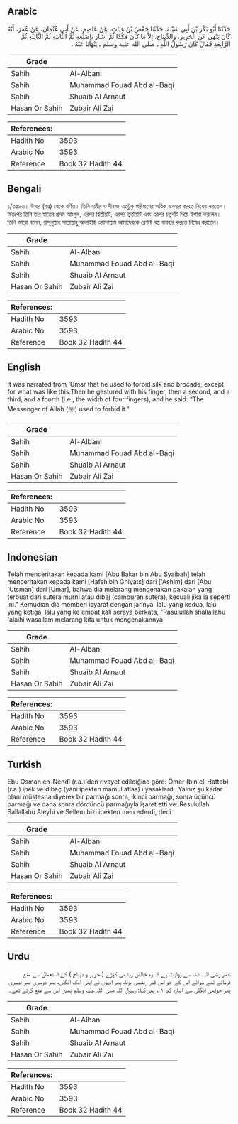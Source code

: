 ## Arabic


<div dir="rtl" lang="ar" style={{fontSize:'larger',backgroundColor:'#f8f9fa',padding:20}}>
حَدَّثَنَا أَبُو بَكْرِ بْنُ أَبِي شَيْبَةَ، حَدَّثَنَا حَفْصُ بْنُ غِيَاثٍ، عَنْ عَاصِمٍ، عَنْ أَبِي عُثْمَانَ، عَنْ عُمَرَ، أَنَّهُ كَانَ يَنْهَى عَنِ الْحَرِيرِ، وَالدِّيبَاجِ، إِلاَّ مَا كَانَ هَكَذَا ثُمَّ أَشَارَ بِإِصْبَعِهِ ثُمَّ الثَّانِيَةِ ثُمَّ الثَّالِثَةِ ثُمَّ الرَّابِعَةِ فَقَالَ كَانَ رَسُولُ اللَّهِ ـ صلى الله عليه وسلم ـ يَنْهَانَا عَنْهُ ‏.‏
</div>
<div style={{backgroundColor:'#f8f9fa',padding:20, marginBottom: 10}}><table> <thead> <tr> <th>Grade</th> <th></th> </tr> </thead> <tbody> <tr><td>Sahih</td><td>Al-Albani</td></tr><tr><td>Sahih</td><td>Muhammad Fouad Abd al-Baqi</td></tr><tr><td>Sahih</td><td>Shuaib Al Arnaut</td></tr><tr><td>Hasan Or Sahih</td><td>Zubair Ali Zai</td></tr></tbody></table><table> <thead> <tr> <th>References:</th> <th></th> </tr> </thead> <tbody><tr><td>Hadith No</td><td>3593</td></tr><tr><td>Arabic No</td><td>3593</td></tr><tr><td>Reference</td><td>Book 32 Hadith 44</td></tr></tbody></table></div>

## Bengali


<div dir="ltr" lang="bn" style={{fontSize:'larger',backgroundColor:'#f8f9fa',padding:20}}>
১/৩৫৯৩। উমার (রাঃ) থেকে বর্ণিত। তিনি হারীর ও দীবাজ এতটুকু পরিমাণের অধিক ব্যবহার করতে নিষেধ করতেন। অতঃপর তিনি তার হাতের প্রথম আংগুল, এরপর দ্বিতীয়টি, এরপর তৃতীয়টি এবং এরপর চতুর্থটি দিয়ে ইশারা করলেন। তিনি আরো বলেন, রাসূলুল্লাহ সাল্লাল্লাহু আলাইহি ওয়াসাল্লাম আমাদেরকে রেশমী বস্ত্র ব্যবহার করতে নিষেধ করতেন।
</div>
<div style={{backgroundColor:'#f8f9fa',padding:20, marginBottom: 10}}><table> <thead> <tr> <th>Grade</th> <th></th> </tr> </thead> <tbody> <tr><td>Sahih</td><td>Al-Albani</td></tr><tr><td>Sahih</td><td>Muhammad Fouad Abd al-Baqi</td></tr><tr><td>Sahih</td><td>Shuaib Al Arnaut</td></tr><tr><td>Hasan Or Sahih</td><td>Zubair Ali Zai</td></tr></tbody></table><table> <thead> <tr> <th>References:</th> <th></th> </tr> </thead> <tbody><tr><td>Hadith No</td><td>3593</td></tr><tr><td>Arabic No</td><td>3593</td></tr><tr><td>Reference</td><td>Book 32 Hadith 44</td></tr></tbody></table></div>

## English


<div dir="ltr" lang="en" style={{fontSize:'larger',backgroundColor:'#f8f9fa',padding:20}}>
It was narrated from ‘Umar that he used to forbid silk and brocade, except for what was like this:Then he gestured with his finger, then a second, and a third, and a fourth (i.e., the width of four fingers), and he said: “The Messenger of Allah (ﷺ) used to forbid it.”
</div>
<div style={{backgroundColor:'#f8f9fa',padding:20, marginBottom: 10}}><table> <thead> <tr> <th>Grade</th> <th></th> </tr> </thead> <tbody> <tr><td>Sahih</td><td>Al-Albani</td></tr><tr><td>Sahih</td><td>Muhammad Fouad Abd al-Baqi</td></tr><tr><td>Sahih</td><td>Shuaib Al Arnaut</td></tr><tr><td>Hasan Or Sahih</td><td>Zubair Ali Zai</td></tr></tbody></table><table> <thead> <tr> <th>References:</th> <th></th> </tr> </thead> <tbody><tr><td>Hadith No</td><td>3593</td></tr><tr><td>Arabic No</td><td>3593</td></tr><tr><td>Reference</td><td>Book 32 Hadith 44</td></tr></tbody></table></div>

## Indonesian


<div dir="ltr" lang="id" style={{fontSize:'larger',backgroundColor:'#f8f9fa',padding:20}}>
Telah menceritakan kepada kami [Abu Bakar bin Abu Syaibah] telah menceritakan kepada kami [Hafsh bin Ghiyats] dari ['Ashim] dari [Abu 'Utsman] dari [Umar], bahwa dia melarang mengenakan pakaian yang terbuat dari sutera murni atau dibaj (campuran sutera), kecuali jika ia seperti ini." Kemudian dia memberi isyarat dengan jarinya, lalu yang kedua, lalu yang ketiga, lalu yang ke empat kali seraya berkata, "Rasulullah shallallahu 'alaihi wasallam melarang kita untuk mengenakannya
</div>
<div style={{backgroundColor:'#f8f9fa',padding:20, marginBottom: 10}}><table> <thead> <tr> <th>Grade</th> <th></th> </tr> </thead> <tbody> <tr><td>Sahih</td><td>Al-Albani</td></tr><tr><td>Sahih</td><td>Muhammad Fouad Abd al-Baqi</td></tr><tr><td>Sahih</td><td>Shuaib Al Arnaut</td></tr><tr><td>Hasan Or Sahih</td><td>Zubair Ali Zai</td></tr></tbody></table><table> <thead> <tr> <th>References:</th> <th></th> </tr> </thead> <tbody><tr><td>Hadith No</td><td>3593</td></tr><tr><td>Arabic No</td><td>3593</td></tr><tr><td>Reference</td><td>Book 32 Hadith 44</td></tr></tbody></table></div>

## Turkish


<div dir="ltr" lang="tr" style={{fontSize:'larger',backgroundColor:'#f8f9fa',padding:20}}>
Ebu Osman en-Nehdî (r.a.)'den rivayet edildiğine göre: Ömer (bin el-Hattab) (r.a.) ipek ve dibâç (yâni ipekten mamul atlas) ı yasaklardı. Yalnız şu kadar olanı müstesna diyerek bir parmağı sonra, ikinci parmağı, sonra üçüncü parmağı ve daha sonra dördüncü parmağıyla işaret etti ve: Resulullah Sallallahu Aleyhi ve Sellem bizi ipekten men ederdi, dedi
</div>
<div style={{backgroundColor:'#f8f9fa',padding:20, marginBottom: 10}}><table> <thead> <tr> <th>Grade</th> <th></th> </tr> </thead> <tbody> <tr><td>Sahih</td><td>Al-Albani</td></tr><tr><td>Sahih</td><td>Muhammad Fouad Abd al-Baqi</td></tr><tr><td>Sahih</td><td>Shuaib Al Arnaut</td></tr><tr><td>Hasan Or Sahih</td><td>Zubair Ali Zai</td></tr></tbody></table><table> <thead> <tr> <th>References:</th> <th></th> </tr> </thead> <tbody><tr><td>Hadith No</td><td>3593</td></tr><tr><td>Arabic No</td><td>3593</td></tr><tr><td>Reference</td><td>Book 32 Hadith 44</td></tr></tbody></table></div>

## Urdu


<div dir="rtl" lang="ur" style={{fontSize:'larger',backgroundColor:'#f8f9fa',padding:20}}>
عمر رضی اللہ عنہ سے روایت ہے کہ وہ خالص ریشمی کپڑے ( حریر و دیباج ) کے استعمال سے منع فرماتے تھے سوائے اس کے جو اس قدر ریشمی ہوتا، پھر انہوں نے اپنی ایک انگلی، پھر دوسری پھر تیسری پھر چوتھی انگلی سے اشارہ کیا ۱؎ پھر کہا: رسول اللہ صلی اللہ علیہ وسلم ہمیں اس سے منع کرتے تھے۔
</div>
<div style={{backgroundColor:'#f8f9fa',padding:20, marginBottom: 10}}><table> <thead> <tr> <th>Grade</th> <th></th> </tr> </thead> <tbody> <tr><td>Sahih</td><td>Al-Albani</td></tr><tr><td>Sahih</td><td>Muhammad Fouad Abd al-Baqi</td></tr><tr><td>Sahih</td><td>Shuaib Al Arnaut</td></tr><tr><td>Hasan Or Sahih</td><td>Zubair Ali Zai</td></tr></tbody></table><table> <thead> <tr> <th>References:</th> <th></th> </tr> </thead> <tbody><tr><td>Hadith No</td><td>3593</td></tr><tr><td>Arabic No</td><td>3593</td></tr><tr><td>Reference</td><td>Book 32 Hadith 44</td></tr></tbody></table></div>